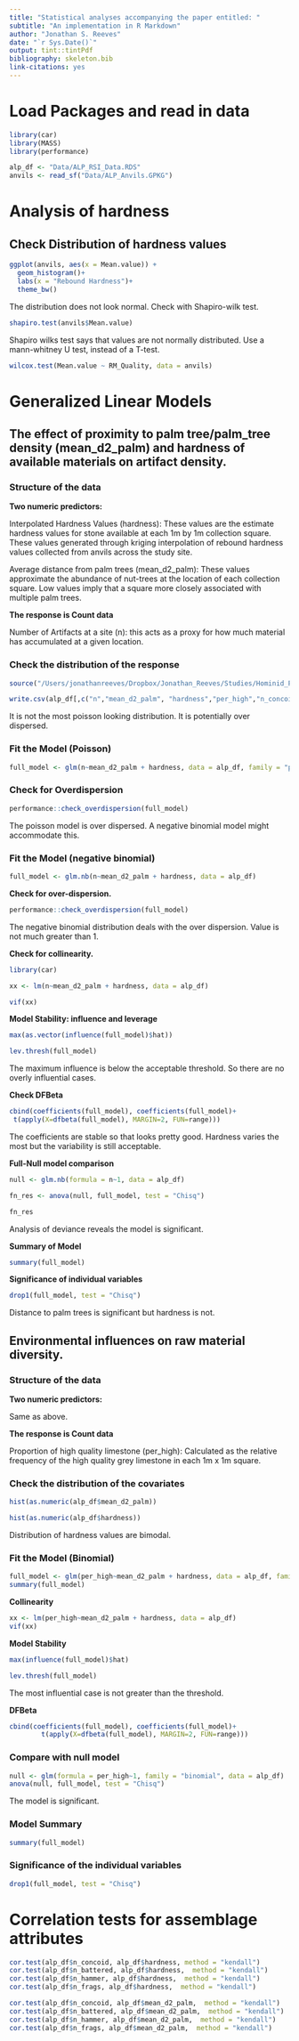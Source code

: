 ```yaml
---
title: "Statistical analyses accompanying the paper entitled: "
subtitle: "An implementation in R Markdown"
author: "Jonathan S. Reeves"
date: "`r Sys.Date()`"
output: tint::tintPdf
bibliography: skeleton.bib
link-citations: yes
---
```


# Load Packages and read in data
```r
library(car)
library(MASS)
library(performance)

alp_df <- "Data/ALP_RSI_Data.RDS"
anvils <- read_sf("Data/ALP_Anvils.GPKG")
```

# Analysis of hardness

## Check Distribution of hardness values 

```r

ggplot(anvils, aes(x = Mean.value)) + 
  geom_histogram()+
  labs(x = "Rebound Hardness")+
  theme_bw()

```

The distribution does not look normal. Check with Shapiro-wilk test.

```r

shapiro.test(anvils$Mean.value)

```

Shapiro wilks test says that values are not normally distributed. Use a mann-whitney U test, instead of a T-test.

```r

wilcox.test(Mean.value ~ RM_Quality, data = anvils)
```
# Generalized Linear Models

## The effect of proximity to palm tree/palm_tree density (mean_d2_palm) and hardness of available materials on artifact density.

### Structure of the data

**Two numeric predictors:**

Interpolated Hardness Values (hardness): These values are the estimate hardness values for stone available at each 1m by 1m collection square. These values generated through kriging interpolation of rebound hardness values collected from anvils across the study site. 

Average distance from palm trees (mean_d2_palm): These values approximate the abundance of nut-trees at the location of each collection square. Low values imply that a square more closely associated with multiple palm trees. 

**The response is Count data** 

Number of Artifacts at a site (n): this acts as a proxy for how much material has accumulated at a given location.

### Check the distribution of the response

```r

source("/Users/jonathanreeves/Dropbox/Jonathan_Reeves/Studies/Hominid_Paleobiology/Coursework/Spring_2018/Linear_Models/Functions/diagnostic_fcns.r")

write.csv(alp_df[,c("n","mean_d2_palm", "hardness","per_high","n_concoid", "n_battered","n_hammer","n_frags")], "../Data_and_Code/ALP_Squares_in_context_.csv")

```

It is not the most poisson looking distribution. It is potentially over dispersed.

### Fit the Model (Poisson)

```r

full_model <- glm(n~mean_d2_palm + hardness, data = alp_df, family = "poisson")

```

### Check for Overdispersion

```r
performance::check_overdispersion(full_model)
```

The poisson model is over dispersed. A negative binomial model might accommodate this.

### Fit the Model (negative binomial)

```r

full_model <- glm.nb(n~mean_d2_palm + hardness, data = alp_df)

```

**Check for over-dispersion.**


```r
performance::check_overdispersion(full_model)
```
The negative binomial distribution deals with the over dispersion. 
Value is not much greater than 1.

**Check for collinearity.** 

```r
library(car)

xx <- lm(n~mean_d2_palm + hardness, data = alp_df)

vif(xx)

```

**Model Stability: influence and leverage**


```r

max(as.vector(influence(full_model)$hat))

lev.thresh(full_model)

```

The maximum influence is below the acceptable threshold. So there are no overly influential cases. 

**Check DFBeta**

```r

cbind(coefficients(full_model), coefficients(full_model)+
 t(apply(X=dfbeta(full_model), MARGIN=2, FUN=range)))

```

The coefficients are stable so that looks pretty good. Hardness varies the most but the variability is still acceptable.    

**Full-Null model comparison**

```r

null <- glm.nb(formula = n~1, data = alp_df)

fn_res <- anova(null, full_model, test = "Chisq")

fn_res
```

Analysis of deviance reveals the model is significant.

**Summary of Model**

```r
summary(full_model)
```

**Significance of individual variables**

```r
drop1(full_model, test = "Chisq")
```
Distance to palm trees is significant but hardness is not. 


## Environmental influences on raw material diversity.

### Structure of the data

**Two numeric predictors:**

Same as above.

**The response is Count data** 

Proportion of high quality limestone (per_high): Calculated as the relative frequency of the high quality grey limestone in each 1m x 1m square.  


### Check the distribution of the covariates

```r
hist(as.numeric(alp_df$mean_d2_palm))
```

```r
hist(as.numeric(alp_df$hardness))
```
Distribution of hardness values are bimodal. 


### Fit the Model (Binomial)


```r
full_model <- glm(per_high~mean_d2_palm + hardness, data = alp_df, family = binomial(link = "logit"))
summary(full_model)
```

**Collinearity**

```r
xx <- lm(per_high~mean_d2_palm + hardness, data = alp_df)
vif(xx)
```

**Model Stability**

```r
max(influence(full_model)$hat)

lev.thresh(full_model)
```
The most influential case is not greater than the threshold. 

**DFBeta**

```r

cbind(coefficients(full_model), coefficients(full_model)+
        t(apply(X=dfbeta(full_model), MARGIN=2, FUN=range)))

```
### Compare with null model
```r
null <- glm(formula = per_high~1, family = "binomial", data = alp_df)
anova(null, full_model, test = "Chisq")

```
The model is significant. 


### Model Summary

```r
summary(full_model)
```


### Significance of the individual variables 

```r
drop1(full_model, test = "Chisq")
```
# Correlation tests for assemblage attributes


```r
cor.test(alp_df$n_concoid, alp_df$hardness, method = "kendall")
cor.test(alp_df$n_battered, alp_df$hardness,  method = "kendall")
cor.test(alp_df$n_hammer, alp_df$hardness,  method = "kendall")
cor.test(alp_df$n_frags, alp_df$hardness,  method = "kendall")

cor.test(alp_df$n_concoid, alp_df$mean_d2_palm,  method = "kendall")
cor.test(alp_df$n_battered, alp_df$mean_d2_palm,  method = "kendall")
cor.test(alp_df$n_hammer, alp_df$mean_d2_palm,  method = "kendall")
cor.test(alp_df$n_frags, alp_df$mean_d2_palm,  method = "kendall")
```